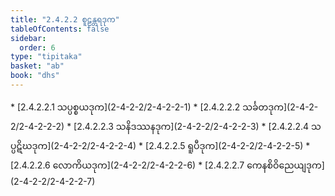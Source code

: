 ```yaml
---
title: "2.4.2.2 စူဠန္တရဒုက"
tableOfContents: false
sidebar:
  order: 6
type: "tipitaka"
basket: "ab"
book: "dhs"
---
```



<DynamicBreadcrumb />



<TableOfContents book="dhs" section="2.4.2.2">
* [2.4.2.2.1 သပ္ပစ္စယဒုက](2-4-2-2/2-4-2-2-1)
* [2.4.2.2.2 သင်္ခတဒုက](2-4-2-2/2-4-2-2-2)
* [2.4.2.2.3 သနိဒဿနဒုက](2-4-2-2/2-4-2-2-3)
* [2.4.2.2.4 သပ္ပဋိဃဒုက](2-4-2-2/2-4-2-2-4)
* [2.4.2.2.5 ရူပီဒုက](2-4-2-2/2-4-2-2-5)
* [2.4.2.2.6 လောကိယဒုက](2-4-2-2/2-4-2-2-6)
* [2.4.2.2.7 ကေနစိဝိညေယျဒုက](2-4-2-2/2-4-2-2-7)
</TableOfContents>